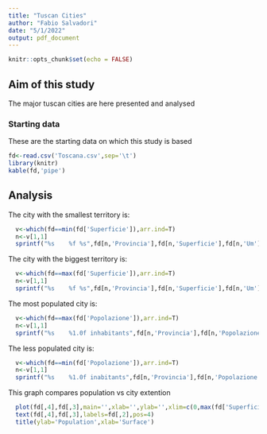```yaml
---
title: "Tuscan Cities"
author: "Fabio Salvadori"
date: "5/1/2022"
output: pdf_document
---
```


```r
knitr::opts_chunk$set(echo = FALSE)
```

## Aim of this study

The major tuscan cities are here presented and analysed

### Starting data

These are the starting data on which this study is based
```r
fd<-read.csv('Toscana.csv',sep='\t')
library(knitr)
kable(fd,'pipe')
```

## Analysis

The city with the smallest territory is:
```r
  v<-which(fd==min(fd['Superficie']),arr.ind=T)
  n<-v[1,1]
  sprintf("%s    %f %s",fd[n,'Provincia'],fd[n,'Superficie'],fd[n,'Um'])
```

The city with the biggest territory is:
```r
  v<-which(fd==max(fd['Superficie']),arr.ind=T)
  n<-v[1,1]
  sprintf("%s    %f %s",fd[n,'Provincia'],fd[n,'Superficie'],fd[n,'Um'])
```

The most populated city is:
```r
  v<-which(fd==max(fd['Popolazione']),arr.ind=T)
  n<-v[1,1]
  sprintf("%s    %1.0f inhabitants",fd[n,'Provincia'],fd[n,'Popolazione'])
```

The less populated city is:
```r
  v<-which(fd==min(fd['Popolazione']),arr.ind=T)
  n<-v[1,1]
  sprintf("%s    %1.0f inabitants",fd[n,'Provincia'],fd[n,'Popolazione'])
```

\newpage
This graph compares population vs city extention

```r
  plot(fd[,4],fd[,3],main='',xlab='',ylab='',xlim=c(0,max(fd['Superficie'])*1.1),ylim=c(0,max(fd['Popolazione'])*1.1))
  text(fd[,4],fd[,3],labels=fd[,2],pos=4)
  title(ylab='Population',xlab='Surface')
```

